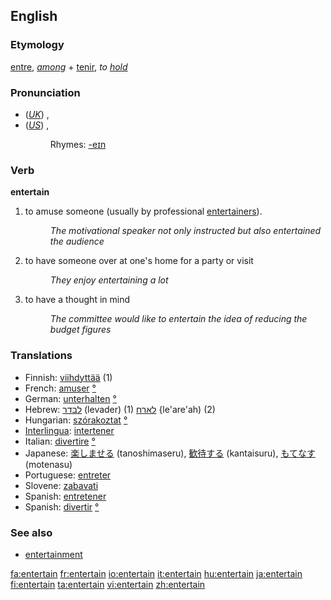 ==English==

===Etymology===
{{OF.}} [[entre]], ''[[among]]'' + [[tenir]], ''to [[hold]]''

===Pronunciation===
*(''[[Received Pronunciation|UK]]'') {{IPA|/ˌɛntəˈteɪn/}}, {{SAMPA|/%Ent@"teIn/}}
*(''[[General American|US]]'') {{IPA|/ˌɛntɚˈteɪn/}}, {{SAMPA|/%Ent@`"teIn/}}
*:Rhymes: [[Rhymes:English:-eɪn|-eɪn]]

===Verb===
'''entertain'''

# to amuse someone (usually by professional [[entertainer]]s).
#:''The motivational speaker not only instructed but also entertained the audience''
# to have someone over at one's home for a party or visit
#:''They enjoy entertaining a lot''
# to have a thought in mind
#:''The committee would like to entertain the idea  of reducing the budget figures''

===Translations===
*Finnish: [[viihdyttää]] (1)
*French: [[amuser]] [[:fr:amuser|°]]
*German: [[unterhalten]] [[:de:unterhalten|°]]
*Hebrew: [[לבדר]] (levader) (1) [[לארח]] {le'are'ah) (2)
*Hungarian: [[szórakoztat]] [[:hu:szórakoztat|°]]
*[[Interlingua]]: [[intertener]]
*Italian: [[divertire]] [[:it:divertire|°]]
*Japanese: [[楽しませる]] (tanoshimaseru), [[歓待する]] (kantaisuru), [[もてなす]] (motenasu)
*Portuguese: [[entreter]]
*Slovene: [[zabavati]]
*Spanish: [[entretener]]
*Spanish: [[divertir]] [[:es:divertir|°]]

===See also===
*[[entertainment]]

[[fa:entertain]]
[[fr:entertain]]
[[io:entertain]]
[[it:entertain]]
[[hu:entertain]]
[[ja:entertain]]
[[fi:entertain]]
[[ta:entertain]]
[[vi:entertain]]
[[zh:entertain]]